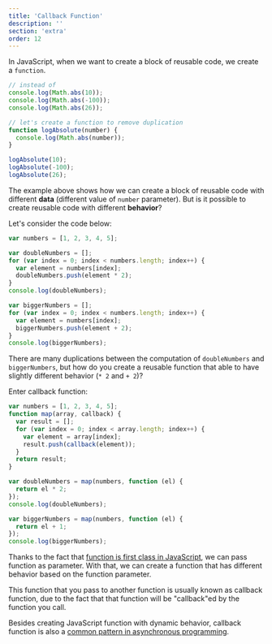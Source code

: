 ```yaml
---
title: 'Callback Function'
description: ''
section: 'extra'
order: 12
---
```


In JavaScript, when we want to create a block of reusable code, we create a `function`.

```js live
// instead of
console.log(Math.abs(10));
console.log(Math.abs(-100));
console.log(Math.abs(26));

// let's create a function to remove duplication
function logAbsolute(number) {
  console.log(Math.abs(number));
}

logAbsolute(10);
logAbsolute(-100);
logAbsolute(26);
```

The example above shows how we can create a block of reusable code with different **data** (different value of `number` parameter). But is it possible to create reusable code with different **behavior**?

Let's consider the code below:

```js live
var numbers = [1, 2, 3, 4, 5];

var doubleNumbers = [];
for (var index = 0; index < numbers.length; index++) {
  var element = numbers[index];
  doubleNumbers.push(element * 2);
}
console.log(doubleNumbers);

var biggerNumbers = [];
for (var index = 0; index < numbers.length; index++) {
  var element = numbers[index];
  biggerNumbers.push(element + 2);
}
console.log(biggerNumbers);
```

There are many duplications between the computation of `doubleNumbers` and `biggerNumbers`, but how do you create a reusable function that able to have slightly different behavior (`* 2` and `+ 2`)?

Enter callback function:

```js live
var numbers = [1, 2, 3, 4, 5];
function map(array, callback) {
  var result = [];
  for (var index = 0; index < array.length; index++) {
    var element = array[index];
    result.push(callback(element));
  }
  return result;
}

var doubleNumbers = map(numbers, function (el) {
  return el * 2;
});
console.log(doubleNumbers);

var biggerNumbers = map(numbers, function (el) {
  return el + 1;
});
console.log(biggerNumbers);
```

Thanks to the fact that [function is first class in JavaScript](/js-the-react-parts/functional-programming/#first-class-function), we can pass function as parameter. With that, we can create a function that has different behavior based on the function parameter.

This function that you pass to another function is usually known as callback function, due to the fact that that function will be "callback"ed by the function you call.

Besides creating JavaScript function with dynamic behavior, callback function is also a [common pattern in asynchronous programming](/js-the-react-parts/asynchronous-js#asynchronous-programming-with-callback/).
